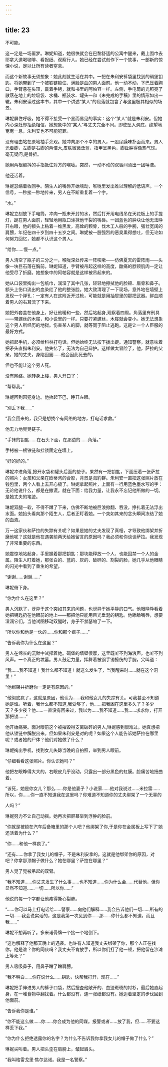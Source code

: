 ```yaml
---
---
---
```

title: 23
---







不可能。

这一定是一场噩梦。琳妮知道，她很快就会在巴黎舒适的公寓中醒来，戴上围巾去耶拿大道喝咖啡、看报纸、观察行人。她已经在尝试创作下一个故事，一部新的惊悚小说，足以让所有读者窒息。

而这个新故事无须想象：她此刻就生活在其中。一把在朱利安裤袋里找到的碉堡钥匙，将她带到了一个被铁链锁住、满脸是血的男人面前。他一动不动，下巴压着胸口，手臂悬在头顶，戴着手铐，就和书里的阿帕容一样。左侧，手电筒的光照亮了散落在地上的垃圾袋、水桶、瓶装水、罐头一和《未完成的手稿》里的情形如出一辙。朱利安读过这本书，其中一个讲述“某人”的段落就包含了与这里极其相似的场景。

琳妮屏住呼吸，她不得不接受一个显而易见的事实：这个“某人”就是朱利安。但她内心深处却拒绝相信，她想象中的“某人”与丈夫完全不同。即使坠入洞底，绝望地奄奄一息，朱利安也不可能犯罪。

没有理由站在原地袖手旁观。她冲向那个不幸的男人，一股尿臊味扑面而来。男人光着脚，左脚是右脚的两倍大,皮肤微微泛蓝，指甲呈黑色，脚趾肿得像热气球。毫无疑问,是骨折。

她用两根颤抖的手指抵住对方的喉咙。突然，一动不动的双唇间涌出一团唾液。

他还活着。

琳妮瑟缩着收回手。陌生人的嘴唇开始嚅动，喉咙里发出难以理解的低语声。一个信号，一秒接一秒地传来，男人在不断重复着一个字。

“水。”

琳妮立刻放下手电筒，冲向一瓶未开封的水，然后打开用电线吊在天花板上的手提灯，跪在男人面前，轻轻地用瓶口涂抹他干裂的嘴唇。一团蓝色的肿块让他无法睁开右眼，他的额头上粘着一维黑发，高耸的颗骨，伐木工人般的手腕，强壮宽阔的肩膀，年纪在四十岁到四十五岁之间。琳妮被一股强烈的恶臭熏得想吐，但无论如何努力回忆，她都不认识这个男人。

“给你……慢一点。”

男人清空了瓶子的三分之一，喉咙深处传来一阵咳嗽——仿佛夏天的雷阵雨——头像一块巨石落在胸前。琳妮知道，手臂被吊起这样的高度，酸痛的脖颈肌肉一定让他受尽了折磨。她想象中的阿帕容就是这样被吊起来的。

她从口袋里掏出一包纸巾，润湿了其中几张，轻轻地擦拭他的脸颊、眉骨和鼻子。额头上伤口流出的血染红了他的整张脸。她大致清理了一下现场，意外地在墙壁上发现一个弹孔：一定有人在这附近开过枪，可能就是用抽屉里的那把武器。鲜血顺着男人的右耳流了下来。

她把外套盖在他身上，好让他暖和一些，然后站起身,观察着四周。角落里有刑具——带螺丝的木屐，和小说里的一样。只要拧紧螺丝，木屐就会变小。她无法想象这个男人所经历的地狱。伤害某人的脚，就等同于阻止逃跑。这是让一个人臣服的最好方式。

她抓起手机，必须给科林打电话。但她始终无法按下拨出键。通知警察，就意味着把矛头直指朱利安。他失忆了，无法为自己辩护。这样做太冒险了，他，萨拉的父亲，她的丈夫，身陷囹圄……他会因此死去的。

但也不能让这个男人死。

没有网络。她转身上楼，男人开口了：

“帮帮我。”

琳妮回到囚犯身边。他抬起下巴，睁开左眼。

“别丢下我……”

“我会回来的，我只是想找个有网络的地方，打电话求救。”

他无力地晃晃链子。

“手铐的钥匙……在石头下面，在那边的……角落。”

手铐被一根铁链和挂锁固定在墙上。

“好的好的。”

琳妮冲进角落,掀开水袋和罐头后面的垫子。果然有一把钥匙，下面压着一张萨拉的照片：女孩和父亲在欧蒂湾的合影，背景是海豹群。朱利安一直把这张照片放在钱包里，两个人看上去开心极了。琳妮拿起照片，上面有一行用蓝色墨水写的字：无论他说什么，都是在撒谎。就在下面：给我力量，让我永不忘记他所做的一切。是她丈夫的笔迹。

琳妮双腿一软，不得不蹲了下来，仿佛不断地被巨浪掀翻、吞没，挣扎着无法浮出水面。她抬头看向那个陌生人，后者正盯着她。一个突如其来的念头瞬间冻结了她的血液。

万一这家伙和萨拉的失踪有关呢？如果是她的丈夫发现了真相，才导致他绑架并折磨他呢？这就是他在遇袭前两天给她留言的原因吗？我必须和你谈谈萨拉。我发现了非常重要的东西。

她震惊地站起身，手里握着那把钥匙：那块能释放一个人、也能囚禁一个人的金属。陌生人盯着她，那张白的、蓝的、灰的、破碎的、割裂的脸，她几乎从他眼睛的闪光中看到了重生的希望。

“谢谢……谢谢……”

琳妮俯下身。

“你为什么在这里？”

男人沉默了，讶异于这个突如其来的问题，也讶异于她平静的口气。他眼睁睁看着她把钥匙扔在他眼前的地上——那把他只能用目光垂涎的钥匙。他舔舔嘴唇，想要湿润它们。当他试图移动双腿时，身子不禁瑟缩了一下。

“所以你和他是一伙的……你和那个疯子……”

“告诉我你为什么在这里？”

男人在绵长的沉默中试探着她。碉堡的墙壁很厚，这里既听不到海浪声，也听不到风声。一个真正的坟墓。男人鼓足力量，挥舞着被钢手镯擦伤的手腕，尖叫道：

“我……我不知道！我什么都不知道！就这么发生了，当我醒来时……就在这个洞里！”

“他绑架并折磨你一定是有原因的。”

“他彻底疯了，这就是原因，他认为……我和他女儿的失踪有关。可我甚至不知道她是谁。听着，我什么都不知道,我受够了，他……把我困在这里多久了？多少天？多少夜？他……一直没有回来过，我以为……我不知道……我……求求你，打开那把锁……”

他开始痛哭。面对眼前这个被摧毁得支离破碎的男人,琳妮感到很难过。她真想把他从锁链中解脱出来。但如果朱利安是对的呢？如果这个人能告诉她萨拉在哪里呢？或者她的尸体？他们对她做了什么？

琳妮掏出手机，找到女儿失踪当晚的自拍照，举到男人眼前。

“仔细看看这张照片。你认识她吗？”

他把左眼睁得大大的，右眼皮几乎没动，只露出一部分黑色的虹膜。脸痛苦地扭曲着。

“该死，她是你女儿？那么……你是他妻子？小说家……他对我说过……米拉雷……所以，你……你一直不知道我在这里吗？你难道不知道你的丈夫绑架了一个无辜的

人吗？”

琳妮努力不让自己动摇。她再次把屏幕举到浮肿的脸前。

“你就是被锁在汽车后备箱里的那个人吧？他绑架了你,于是你在金属板上写下了‘她还活着为什么？”

“你……和他一样疯了。”

“还有……你拿了我女儿的帽子，不是朱利安拿的。这就是他绑架你的原因，对吧？你拿那顶帽子做什么？她在哪里？萨拉在哪里？”

男人晃了晃被吊起的双臂。

“我不知道……你丈夫发生了什么事……也不知道……你为什么会……代替他，但你显然不知道……一切……所以你……”

他说的每一个字都让他疼得撕心裂肺。

“……你可以马上打电话给……警察……向他们解释……我会告诉他们一切……所有的一切……我会说实话的，这是我第一次见到你……那……你什么都不知道，而且我……”

琳妮不想再听了。多米诺骨牌一个接一个地倒下。

“这也解释了他那天晚上的遇袭。也许有人知道我丈夫绑架了你，那个人正在找你。他是谁？你的同伙吗？我丈夫不肯放手，所以你们打了他一顿，把他留在沙滩上等死？”

男人吸吸鼻子，用鼻子蹭了蹭肩膀。

“我不明白……你在说什么……钥匙，快帮我打开，现在……”

琳妮把手伸进男人的裤子口袋，然后搜査他敞开的、血迹斑斑的衬衫，最后她直起身，在一堆食物中翻找着。什么都没有，连一张纸都没有。她迈着坚定的步伐回到他面前。

“告诉我你是谁。”

“你不能这么做……你……你会成为他的同谋。报警或者……放了我，但……不要这样丢下我。”

“你为什么拒绝透露你的名字？为什么不告诉我你拿我女儿的帽子做了什么？”

琳妮尖叫着。男人把头歪在肩膀上，皱起眉头。

“我叫格雷戈里·焦尔达诺。我是一名警察。”
